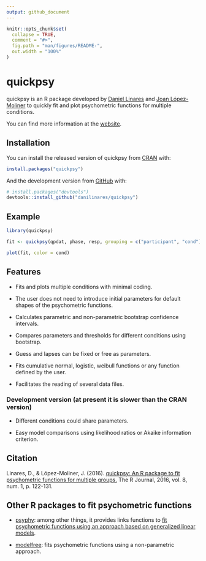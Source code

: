 ```yaml
---
output: github_document
---
```


<!-- README.md is generated from README.Rmd. Please edit that file -->

```r
knitr::opts_chunk$set(
  collapse = TRUE,
  comment = "#>",
  fig.path = "man/figures/README-",
  out.width = "100%"
)
```

# quickpsy

<!-- badges: start -->
<!-- badges: end -->

quickpsy is an R package developed by [Daniel Linares](http://www.dlinares.org) and [Joan López-Moliner](http://www.ub.edu/viscagroup/joan/) to quickly fit and plot psychometric functions for multiple conditions. 

You can find more information at the [website](http://www.dlinares.org/quickpsy.html).


## Installation

You can install the released version of quickpsy from [CRAN](https://CRAN.R-project.org) with:

``` r
install.packages("quickpsy")
```

And the development version from [GitHub](https://github.com/) with:

``` r
# install.packages("devtools")
devtools::install_github("danilinares/quickpsy")
```
## Example

```r
library(quickpsy)

fit <- quickpsy(qpdat, phase, resp, grouping = c("participant", "cond"))

plot(fit, color = cond)
```

## Features

- Fits and plots multiple conditions with minimal coding. 
  
- The user does not need to introduce initial parameters for default shapes of the psychometric functions.
  
- Calculates parametric and non-parametric bootstrap confidence intervals. 

- Compares parameters and thresholds for different conditions using bootstrap.
  
- Guess and lapses can be fixed or free as parameters. 
 
- Fits cumulative normal, logistic, weibull functions or any function defined by the user. 
  
- Facilitates the reading of several data files.

### Development version (at present it is slower than the CRAN version)

- Different conditions could share parameters. 

- Easy model comparisons using likelihood ratios or Akaike information criterion. 

## Citation

Linares, D., & López-Moliner, J. (2016). [quickpsy: An R package to fit psychometric functions for multiple groups.](https://journal.r-project.org/archive/2016/RJ-2016-008/index.html) The R Journal, 2016, vol. 8, num. 1, p. 122-131.

## Other R packages to fit psychometric functions

* [psyphy](http://cran.r-project.org/web/packages/psyphy/index.html): among other things, it provides links functions to [fit psychometric functions using an approach based on  generalized linear models](http://www.dlinares.org/psychopract.html#fitting-using-generalized-linear-models). 

* [modelfree](http://personalpages.manchester.ac.uk/staff/d.h.foster/software-modelfree/latest/home): fits psychometric functions using a non-parametric approach.

